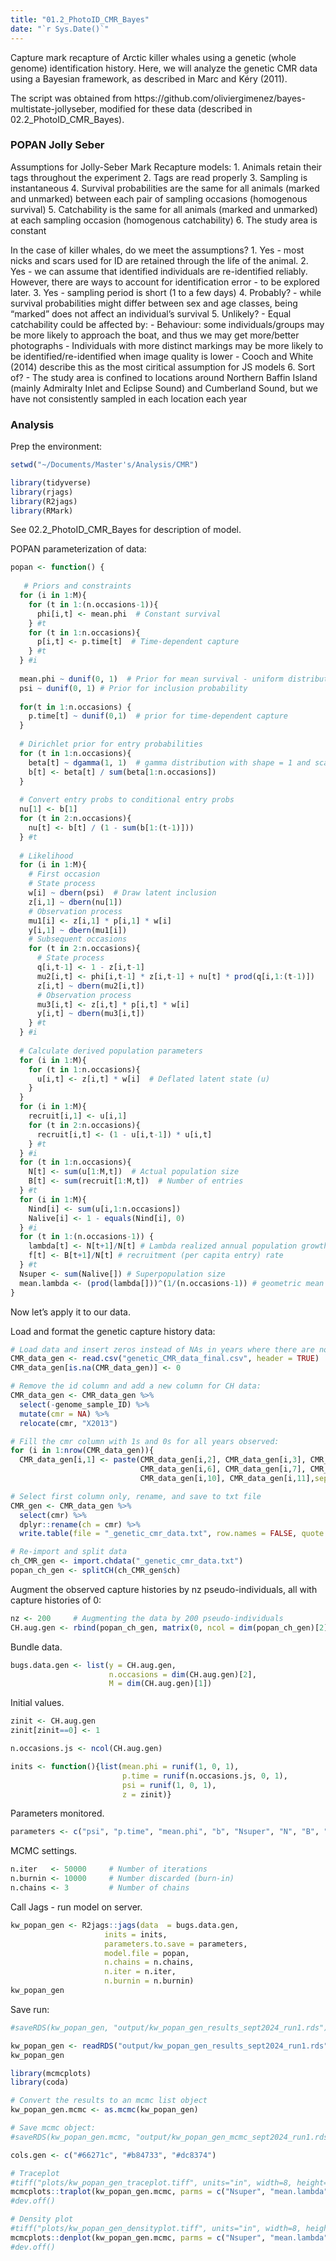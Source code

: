 ```yaml
---
title: "01.2_PhotoID_CMR_Bayes"
date: "`r Sys.Date()`"
---
```


Capture mark recapture of Arctic killer whales using a genetic (whole genome) identification history. Here, we will analyze the genetic CMR data using a Bayesian framework, as described in Marc and Kéry (2011).

The script was obtained from https://github.com/oliviergimenez/bayes-multistate-jollyseber, modified for these data (described in 02.2_PhotoID_CMR_Bayes).

### POPAN Jolly Seber 

Assumptions for Jolly-Seber Mark Recapture models: 
1. Animals retain their tags throughout the experiment 
2. Tags are read properly
3. Sampling is instantaneous
4. Survival probabilities are the same for all animals (marked and unmarked) between each pair of sampling occasions (homogenous survival)
5. Catchability is the same for all animals (marked and unmarked) at each sampling occasion (homogenous catchability)
6. The study area is constant

In the case of killer whales, do we meet the assumptions?
1. Yes - most nicks and scars used for ID are retained through the life of the animal.
2. Yes - we can assume that identified individuals are re-identified reliably. However, there are ways to account for identification error - to be explored later. 
3. Yes - sampling period is short (1 to a few days)
4. Probably? - while survival probabilities might differ between sex and age classes, being "marked" does not affect an individual's survival
5. Unlikely? - Equal catchability could be affected by: 
    - Behaviour: some individuals/groups may be more likely to approach the boat, and thus we may get more/better photographs
    - Individuals with more distinct markings may be more likely to be identified/re-identified when image quality is lower 
    - Cooch and White (2014) describe this as the most ciritical assumption for JS models
6. Sort of? - The study area is confined to locations around Northern Baffin Island (mainly Admiralty Inlet and Eclipse Sound) and Cumberland Sound, but we have not consistently sampled in each location each year 

### Analysis 

Prep the environment: 
```r
setwd("~/Documents/Master's/Analysis/CMR")

library(tidyverse)
library(rjags)
library(R2jags)
library(RMark)
```

See 02.2_PhotoID_CMR_Bayes for description of model.

POPAN parameterization of data:
```r
popan <- function() {
 
   # Priors and constraints
  for (i in 1:M){
    for (t in 1:(n.occasions-1)){
      phi[i,t] <- mean.phi  # Constant survival 
    } #t
    for (t in 1:n.occasions){
      p[i,t] <- p.time[t]  # Time-dependent capture
    } #t
  } #i
  
  mean.phi ~ dunif(0, 1)  # Prior for mean survival - uniform distribution with min = 0 and max = 1
  psi ~ dunif(0, 1) # Prior for inclusion probability
  
  for(t in 1:n.occasions) {
    p.time[t] ~ dunif(0,1)  # prior for time-dependent capture
  }
  
  # Dirichlet prior for entry probabilities
  for (t in 1:n.occasions){
    beta[t] ~ dgamma(1, 1)  # gamma distribution with shape = 1 and scale = 1
    b[t] <- beta[t] / sum(beta[1:n.occasions])
  }
  
  # Convert entry probs to conditional entry probs
  nu[1] <- b[1]
  for (t in 2:n.occasions){
    nu[t] <- b[t] / (1 - sum(b[1:(t-1)]))
  } #t
  
  # Likelihood
  for (i in 1:M){
    # First occasion
    # State process
    w[i] ~ dbern(psi)  # Draw latent inclusion
    z[i,1] ~ dbern(nu[1])
    # Observation process
    mu1[i] <- z[i,1] * p[i,1] * w[i]
    y[i,1] ~ dbern(mu1[i])
    # Subsequent occasions
    for (t in 2:n.occasions){
      # State process
      q[i,t-1] <- 1 - z[i,t-1]
      mu2[i,t] <- phi[i,t-1] * z[i,t-1] + nu[t] * prod(q[i,1:(t-1)])
      z[i,t] ~ dbern(mu2[i,t])
      # Observation process
      mu3[i,t] <- z[i,t] * p[i,t] * w[i]
      y[i,t] ~ dbern(mu3[i,t])
    } #t
  } #i
  
  # Calculate derived population parameters
  for (i in 1:M){
    for (t in 1:n.occasions){
      u[i,t] <- z[i,t] * w[i]  # Deflated latent state (u)
    }
  }
  for (i in 1:M){
    recruit[i,1] <- u[i,1]
    for (t in 2:n.occasions){
      recruit[i,t] <- (1 - u[i,t-1]) * u[i,t]
    } #t
  } #i
  for (t in 1:n.occasions){
    N[t] <- sum(u[1:M,t])  # Actual population size
    B[t] <- sum(recruit[1:M,t])  # Number of entries
  } #t
  for (i in 1:M){
    Nind[i] <- sum(u[i,1:n.occasions])
    Nalive[i] <- 1 - equals(Nind[i], 0)
  } #i
  for (t in 1:(n.occasions-1)) {
    lambda[t] <- N[t+1]/N[t] # Lambda realized annual population growth rate
    f[t] <- B[t+1]/N[t] # recruitment (per capita entry) rate
  } #t
  Nsuper <- sum(Nalive[]) # Superpopulation size
  mean.lambda <- (prod(lambda[]))^(1/(n.occasions-1)) # geometric mean realized growth rate 
}
```

Now let's apply it to our data. 

Load and format the genetic capture history data:
```r
# Load data and insert zeros instead of NAs in years where there are no sightings: 
CMR_data_gen <- read.csv("genetic_CMR_data_final.csv", header = TRUE) 
CMR_data_gen[is.na(CMR_data_gen)] <- 0

# Remove the id column and add a new column for CH data:
CMR_data_gen <- CMR_data_gen %>% 
  select(-genome_sample_ID) %>% 
  mutate(cmr = NA) %>% 
  relocate(cmr, "X2013")

# Fill the cmr column with 1s and 0s for all years observed: 
for (i in 1:nrow(CMR_data_gen)){
  CMR_data_gen[i,1] <- paste(CMR_data_gen[i,2], CMR_data_gen[i,3], CMR_data_gen[i,4], CMR_data_gen[i,5],
                             CMR_data_gen[i,6], CMR_data_gen[i,7], CMR_data_gen[i,8], CMR_data_gen[i,9], 
                             CMR_data_gen[i,10], CMR_data_gen[i,11],sep = "")}

# Select first column only, rename, and save to txt file
CMR_gen <- CMR_data_gen %>% 
  select(cmr) %>% 
  dplyr::rename(ch = cmr) %>% 
  write.table(file = "_genetic_cmr_data.txt", row.names = FALSE, quote = FALSE)

# Re-import and split data
ch_CMR_gen <- import.chdata("_genetic_cmr_data.txt")
popan_ch_gen <- splitCH(ch_CMR_gen$ch)
```

Augment the observed capture histories by nz pseudo-individuals, all with capture histories of 0: 
```r
nz <- 200     # Augmenting the data by 200 pseudo-individuals
CH.aug.gen <- rbind(popan_ch_gen, matrix(0, ncol = dim(popan_ch_gen)[2], nrow = nz))
```

Bundle data.
```r
bugs.data.gen <- list(y = CH.aug.gen, 
                      n.occasions = dim(CH.aug.gen)[2], 
                      M = dim(CH.aug.gen)[1])
```

Initial values.
```r
zinit <- CH.aug.gen
zinit[zinit==0] <- 1

n.occasions.js <- ncol(CH.aug.gen)

inits <- function(){list(mean.phi = runif(1, 0, 1), 
                         p.time = runif(n.occasions.js, 0, 1), 
                         psi = runif(1, 0, 1), 
                         z = zinit)}
```

Parameters monitored.
```r
parameters <- c("psi", "p.time", "mean.phi", "b", "Nsuper", "N", "B", "nu", "lambda", "f", "mean.lambda")
```

MCMC settings.
```r
n.iter   <- 50000     # Number of iterations
n.burnin <- 10000     # Number discarded (burn-in)
n.chains <- 3         # Number of chains
```

Call Jags - run model on server.
```r
kw_popan_gen <- R2jags::jags(data  = bugs.data.gen,
                     inits = inits,
                     parameters.to.save = parameters,
                     model.file = popan,
                     n.chains = n.chains,
                     n.iter = n.iter,
                     n.burnin = n.burnin)
kw_popan_gen
```

Save run: 
```r
#saveRDS(kw_popan_gen, "output/kw_popan_gen_results_sept2024_run1.rds") 

kw_popan_gen <- readRDS("output/kw_popan_gen_results_sept2024_run1.rds")
kw_popan_gen
```


```r
library(mcmcplots)
library(coda)

# Convert the results to an mcmc list object
kw_popan_gen.mcmc <- as.mcmc(kw_popan_gen)

# Save mcmc object: 
#saveRDS(kw_popan_gen.mcmc, "output/kw_popan_gen_mcmc_sept2024_run1.rds") 

cols.gen <- c("#66271c", "#b84733", "#dc8374")

# Traceplot
#tiff("plots/kw_popan_gen_traceplot.tiff", units="in", width=8, height=5, res=400)
mcmcplots::traplot(kw_popan_gen.mcmc, parms = c("Nsuper", "mean.lambda", "deviance", "mean.phi"), style = "plain", col = cols.gen)
#dev.off()

# Density plot
#tiff("plots/kw_popan_gen_densityplot.tiff", units="in", width=8, height=5, res=400)
mcmcplots::denplot(kw_popan_gen.mcmc, parms = c("Nsuper", "mean.lambda", "deviance", "mean.phi"), style = "plain", col = cols.gen)
#dev.off()
```

